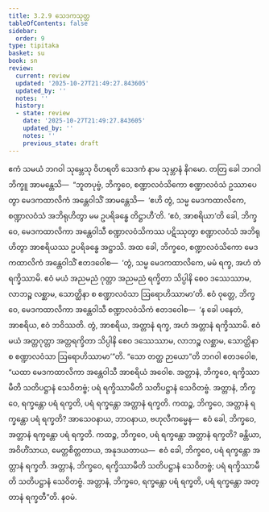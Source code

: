 ```yaml
---
title: 3.2.9 သေဒကသုတ္တ
tableOfContents: false
sidebar:
  order: 9
type: tipitaka
basket: su
book: sn
review:
  current: review
  updated: '2025-10-27T21:49:27.843605'
  updated_by: ''
  notes: ''
  history:
  - state: review
    date: '2025-10-27T21:49:27.843605'
    updated_by: ''
    notes: ''
    previous_state: draft
---
```



<ReviewStatus review={frontmatter.review} showDetails={true} />

<HypothesisAnnotation frontmatter={frontmatter} />

<DynamicBreadcrumb />

<Division number="385" book="sn" e="ch" v="18" p="336">

<Paragraph number="851" book="sn">
ဧကံ သမယံ ဘဂဝါ သုမ္ဘေသု ဝိဟရတိ သေဒကံ နာမ သုမ္ဘာနံ နိဂမော. တတြ ခေါ ဘဂဝါ ဘိက္ခူ အာမန္တေသိ—  “ဘူတပုဗ္ဗံ, ဘိက္ခဝေ, စဏ္ဍာလဝံသိကော စဏ္ဍာလဝံသံ ဥဿာပေတွာ မေဒကထာလိကံ အန္တေဝါသိံ အာမန္တေသိ—  ‘ဧဟိ တွံ, သမ္မ မေဒကထာလိကေ, စဏ္ဍာလဝံသံ အဘိရုဟိတွာ မမ ဥပရိခန္ဓေ တိဋ္ဌာဟီ’တိ. ‘ဧဝံ, အာစရိယာ’တိ ခေါ, ဘိက္ခဝေ, မေဒကထာလိကာ အန္တေဝါသီ စဏ္ဍာလဝံသိကဿ ပဋိဿုတွာ စဏ္ဍာလဝံသံ အဘိရုဟိတွာ အာစရိယဿ ဥပရိခန္ဓေ အဋ္ဌာသိ. အထ ခေါ, ဘိက္ခဝေ, စဏ္ဍာလဝံသိကော မေဒကထာလိကံ အန္တေဝါသိံ ဧတဒဝေါစ—  ‘တွံ, သမ္မ မေဒကထာလိကေ, မမံ ရက္ခ, အဟံ တံ ရက္ခိဿာမိ. ဧဝံ မယံ အညမညံ ဂုတ္တာ အညမညံ ရက္ခိတာ သိပ္ပါနိ စေဝ ဒဿေဿာမ, လာဘဉ္စ လစ္ဆာမ, သောတ္ထိနာ စ စဏ္ဍာလဝံသာ ဩရောဟိဿာမာ’တိ. ဧဝံ ဝုတ္တေ, ဘိက္ခဝေ, မေဒကထာလိကာ အန္တေဝါသီ စဏ္ဍာလဝံသိကံ ဧတဒဝေါစ—  ‘န ခေါ ပနေတံ, အာစရိယ, ဧဝံ ဘဝိဿတိ. တွံ, အာစရိယ, အတ္တာနံ ရက္ခ, အဟံ အတ္တာနံ ရက္ခိဿာမိ. ဧဝံ မယံ အတ္တဂုတ္တာ အတ္တရက္ခိတာ သိပ္ပါနိ စေဝ ဒဿေဿာမ, လာဘဉ္စ လစ္ဆာမ, သောတ္ထိနာ စ စဏ္ဍာလဝံသာ ဩရောဟိဿာမာ’”တိ.
</Paragraph>

<Paragraph number="852" book="sn">
“သော တတ္ထ ဉာယော”တိ ဘဂဝါ ဧတဒဝေါစ, “ယထာ မေဒကထာလိကာ အန္တေဝါသီ အာစရိယံ အဝေါစ. အတ္တာနံ, ဘိက္ခဝေ, ရက္ခိဿာမီတိ သတိပဋ္ဌာနံ သေဝိတဗ္ဗံ; ပရံ ရက္ခိဿာမီတိ သတိပဋ္ဌာနံ သေဝိတဗ္ဗံ. အတ္တာနံ, ဘိက္ခဝေ, ရက္ခန္တော ပရံ ရက္ခတိ, ပရံ ရက္ခန္တော အတ္တာနံ ရက္ခတိ.
</Paragraph>

<Paragraph number="853" book="sn">
ကထဉ္စ, ဘိက္ခဝေ, အတ္တာနံ ရက္ခန္တော ပရံ ရက္ခတိ? အာသေဝနာယ, ဘာဝနာယ, ဗဟုလီကမ္မေန—  ဧဝံ ခေါ, ဘိက္ခဝေ, အတ္တာနံ ရက္ခန္တော ပရံ ရက္ခတိ. ကထဉ္စ, ဘိက္ခဝေ, ပရံ ရက္ခန္တော အတ္တာနံ ရက္ခတိ? ခန္တိယာ, အဝိဟိံသာယ, မေတ္တစိတ္တတာယ, အနုဒယတာယ—  ဧဝံ ခေါ, ဘိက္ခဝေ, ပရံ ရက္ခန္တော အတ္တာနံ ရက္ခတိ. အတ္တာနံ, ဘိက္ခဝေ, ရက္ခိဿာမီတိ သတိပဋ္ဌာနံ သေဝိတဗ္ဗံ; ပရံ ရက္ခိဿာမီတိ သတိပဋ္ဌာနံ သေဝိတဗ္ဗံ. အတ္တာနံ, ဘိက္ခဝေ, ရက္ခန္တော ပရံ ရက္ခတိ, ပရံ ရက္ခန္တော အတ္တာနံ ရက္ခတီ”တိ.

</Paragraph>
</Division>

<Paragraph number="854" type="center" book="sn">
နဝမံ.
</Paragraph>